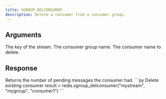 ```yaml
---
title: XGROUP DELCONSUMER
description: Delete a consumer from a consumer group.
---
```


## Arguments

<ParamField body="key" type="str" required>
  The key of the stream.
</ParamField>

<ParamField body="group" type="str" required>
  The consumer group name.
</ParamField>

<ParamField body="consumer" type="str" required>
  The consumer name to delete.
</ParamField>

## Response

<ResponseField type="int">
  Returns the number of pending messages the consumer had.
</ResponseField>

<RequestExample>
```py Delete existing consumer
result = redis.xgroup_delconsumer("mystream", "mygroup", "consumer1")
```
</RequestExample>